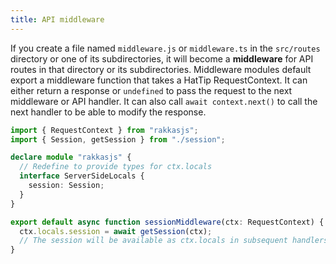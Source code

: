 ```yaml
---
title: API middleware
---
```


If you create a file named `middleware.js` or `middleware.ts` in the `src/routes` directory or one of its subdirectories, it will become a **middleware** for API routes in that directory or its subdirectories. Middleware modules default export a middleware function that takes a HatTip RequestContext. It can either return a response or `undefined` to pass the request to the next middleware or API handler. It can also call `await context.next()` to call the next handler to be able to modify the response.

```ts
import { RequestContext } from "rakkasjs";
import { Session, getSession } from "./session";

declare module "rakkasjs" {
  // Redefine to provide types for ctx.locals
  interface ServerSideLocals {
    session: Session;
  }
}

export default async function sessionMiddleware(ctx: RequestContext) {
  ctx.locals.session = await getSession(ctx);
  // The session will be available as ctx.locals in subsequent handlers
}
```
